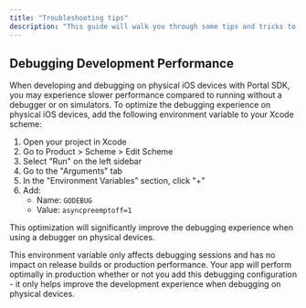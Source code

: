 ```yaml
---
title: "Troubleshooting tips"
description: "This guide will walk you through some tips and tricks to help you troubleshoot issues with the Portal SDK."
---
```


## Debugging Development Performance

When developing and debugging on physical iOS devices with Portal SDK, you may experience slower performance compared to running without a debugger or on simulators. To optimize the debugging experience on physical iOS devices, add the following environment variable to your Xcode scheme:

1. Open your project in Xcode
2. Go to Product > Scheme > Edit Scheme
3. Select "Run" on the left sidebar
4. Go to the "Arguments" tab
5. In the "Environment Variables" section, click "+"
6. Add:
   * Name: `GODEBUG`
   * Value: `asyncpreemptoff=1`

This optimization will significantly improve the debugging experience when using a debugger on physical devices.

<Warning>
This environment variable only affects debugging sessions and has no impact on release builds or production performance. Your app will perform optimally in production whether or not you add this debugging configuration - it only helps improve the development experience when debugging on physical devices.
</Warning>
